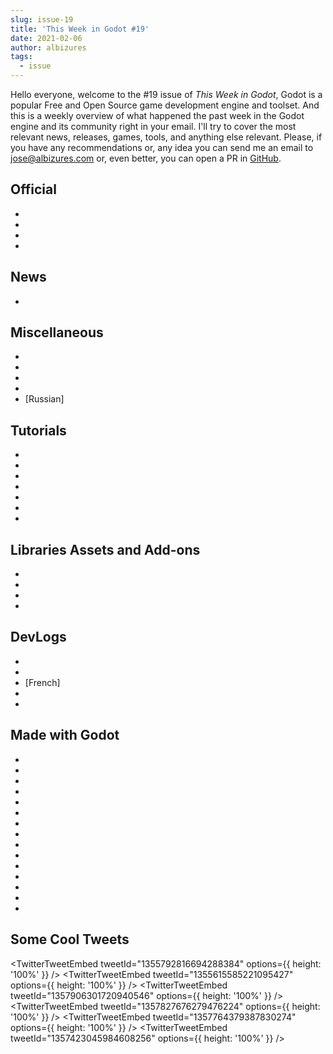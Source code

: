 ```yaml
---
slug: issue-19
title: 'This Week in Godot #19'
date: 2021-02-06
author: albizures
tags:
  - issue
---
```



Hello everyone, welcome to the #19 issue of _This Week in Godot_, Godot is a popular Free and Open Source game development engine and toolset. And this is a weekly overview of what happened the past week in the Godot engine and its community right in your email. I'll try to cover the most relevant news, releases, games, tools, and anything else relevant. Please, if you have any recommendations or, any idea you can send me an email to jose@albizures.com or, even better, you can open a PR in [GitHub](https://github.com/albizures/ThisWeekInGodot).

## Official

- <PostLink
  	label="Godot 4.0 optimization progress report"
  	link="https://godotengine.org/article/godot-40-optimization-progress-report"
  />
- <PostLink
  	label="Web Editor with Godot 3.2.4 RC"
  	link="https://godotengine.org/article/godot-web-progress-report-5"
  />
- <PostLink
  	label="Tiles editor progress report #2"
  	link="https://godotengine.org/article/tiles-editor-progress-report-2"
  />
- <PostLink
  	label="New communication platform for Godot contributors"
  	link="https://godotengine.org/article/new-communication-platform-godot-contributors"
  />

## News

- <PostLink
  	label="Results of http://gotm.io/ Jam #1"
  	link="https://itch.io/jam/gotm-jam-1/results"
  />

## Miscellaneous

- <PostLink
  	type="article"
  	label="How much we earned in 2020, our goals in 2021"
  	link="https://www.gdquest.com/news/2021/01/how-much-we-earned-in-2020/"
  />
- <PostLink
  	type="youtube"
  	label="Tiles editor progress!"
  	link="https://youtu.be/K9jz2q7FOcw"
  />
- <PostLink
  	type="youtube"
  	label="Top 5 Weekly Games [E09] - http://gotm.io/"
  	link="https://www.youtube.com/watch?v=1Be_3E7hFbs"
  />
- <PostLink
  	label="Godotes - Loading..."
  	link="https://godotes.com/issues/godotes-loading/"
  />
- [Russian] <PostLink
    type="youtube"
    label="Godot Engine 4 ПЕРВЫЙ ВЗГЛЯД"
    link="https://www.youtube.com/watch?v=C37uCUXu5XE"
  />

## Tutorials

- <PostLink
  	type="article"
  	label="Finite state machine in godot"
  	link="https://www.gdquest.com/tutorial/godot/design-patterns/finite-state-machine/"
  />
- <PostLink
  	type="youtube"
  	source="https://github.com/Arnklit/TutorialResources/tree/main/grass_interact"
  	label="Simple Interactive Grass in Godot"
  	link="https://www.youtube.com/watch?v=qcScJ_vgsGU"
  />
- <PostLink
  	type="youtube"
  	source="https://github.com/bramreth/godot_tutorial_content/tree/master/glow_aura"
  	label="Simple Glowy Aura Shader: Godot Guide"
  	link="https://www.youtube.com/watch?v=UbY2MSQ0meM"
  />
- <PostLink
  	type="youtube"
  	source="https://github.com/aimforbigfoot/Genetic-Algorithm-In-Godot"
  	label="Making AI in Godot"
  	link="https://www.youtube.com/watch?v=TMztBMRGrOQ"
  />
- <PostLink
  	type="youtube"
  	source="https://github.com/PhilipWee/voxel_tutorial/tree/master/"
  	label="Godot Voxels in 4 MINUTES"
  	link="https://www.youtube.com/watch?v=UrNi7Kp1FTA"
  />
- <PostLink
  	label="Godot Game Development Mini-Degree"
  	link="https://academy.zenva.com/product/godot-game-development-mini-degree/?zva_src=youtube-godot-md"
  />
- <PostLink
  	type="youtube"
  	label="Godot all-in-one tutorial: Space invaders!"
  	link="https://www.youtube.com/watch?v=UExnkzJAd1w"
  />

## Libraries Assets and Add-ons

- <PostLink
  	source="https://github.com/ceceppa/anima"
  	label="Anima: an addon for Godot that allows you to create rich animations easily."
  	link="https://github.com/ceceppa/anima"
  />
- <PostLink
  	label="Twisted IK 2"
  	link="https://twistedtwigleg.itch.io/twistedik2"
  />
- <PostLink
  	source="https://github.com/ceceppa/godot-shaders/tree/master/Dissolve"
  	label="Double fully customisable dissolve shaders"
  	link="https://github.com/ceceppa/godot-shaders"
  />
- <PostLink
  	source="https://github.com/hiulit/Unofficial-Godot-Engine-Raspberry-Pi/releases/tag/v1.2.0"
  	label="Release of Unofficial Godot Engine for the Raspberry Pi"
  	link="https://github.com/hiulit/Unofficial-Godot-Engine-Raspberry-Pi"
  />

## DevLogs

- <PostLink
  	label="Indie Game Dev: Juice Up Your Game's Collectibles! (Godot Engine + Affinity Designer)"
  	link="https://youtu.be/77kaHfSwsy8"
  />
- <PostLink
  	label="Learning Godot in 8 Hours - Devlog [Eng Sub]"
  	link="https://www.youtube.com/watch?v=v4EulNYKR_U"
  />
- [French] <PostLink
    label="Godot devlog KnockBack"
    link="https://www.youtube.com/watch?v=I2dKDZ9ixUQ"
  />
- <PostLink
  	label="Devlog #4: Title, Main Menu, HUD, Story and More | Bomber World"
  	link="https://www.youtube.com/watch?v=Rvhhw5nGC4c"
  />
- <PostLink
  	label="Devlog #0 | intro to my indie game | Gamedev with Godot"
  	link="https://www.youtube.com/watch?v=0ccKcLnDHpY"
  />

## Made with Godot

- <PostLink label="Everstead" link="https://eversteadgame.itch.io/release" />
- <PostLink
  	label="GPS Simulator"
  	link="https://securas.itch.io/gps-simulator"
  />
- <PostLink
  	label="The Great Plague Exodus"
  	link="https://store.steampowered.com/app/1510800/The_Great_Plague_Exodus/"
  />
- <PostLink
  	source="https://github.com/1shevelov/test-tubes"
  	label="A popular puzzle prototype with open source"
  	link="https://www.reddit.com/r/madeWithGodot/comments/layak5/a_popular_puzzle_prototype_with_open_source/"
  />
- <PostLink
  	label="Bigger Nouis: Combine tees to make bigger tees. Can you make a nouis?"
  	link="https://tsfreddie.itch.io/biggernouis"
  />
- <PostLink
  	label="3D Maze Monster"
  	link="https://splendiddog.itch.io/3d-maze-monster-nokia-jam"
  />
- <PostLink label="Blue Sunday" link="https://dukebot.itch.io/blue-sunday" />
- <PostLink
  	label="Evolution Duck"
  	link="https://sillon-de-la-sala.itch.io/evolution-duck"
  />
- <PostLink
  	label="Hallegen: a 2D Action-Platformer"
  	link="https://kodota.itch.io/hallegen"
  />
- <PostLink
  	label="Super Pentagon"
  	link="https://wingedadventurer.itch.io/super-pentagon"
  />
- <PostLink label="Free Fall" link="https://rushunter.itch.io/free-fall" />
- <PostLink label="Madeleine" link="https://ivanvoirol.itch.io/madeleine" />
- <PostLink
  	label="Tainted Space"
  	link="https://twinfox.itch.io/tainted-space"
  />
- <PostLink label="Golfly" link="https://mreliptik.itch.io/golfly" />
- <PostLink
  	label="HEAVYPAINT: a simple yet secretly powerful painting app"
  	link="https://www.heavypaint.app/"
  />

## Some Cool Tweets

<TwitterTweetEmbed tweetId="1355792816694288384" options={{ height: '100%' }} />
<TwitterTweetEmbed tweetId="1355615585221095427" options={{ height: '100%' }} />
<TwitterTweetEmbed tweetId="1357906301720940546" options={{ height: '100%' }} />
<TwitterTweetEmbed tweetId="1357827676279476224" options={{ height: '100%' }} />
<TwitterTweetEmbed tweetId="1357764379387830274" options={{ height: '100%' }} />
<TwitterTweetEmbed tweetId="1357423045984608256" options={{ height: '100%' }} />
